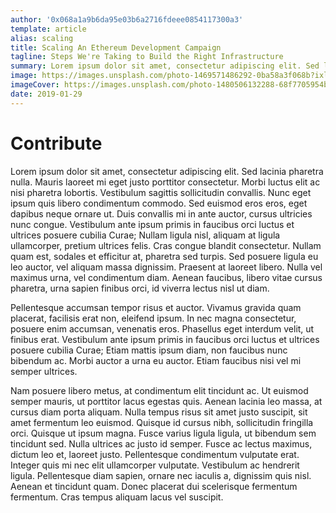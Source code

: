 ```yaml
---
author: '0x068a1a9b6da95e03b6a2716fdeee0854117300a3'
template: article
alias: scaling
title: Scaling An Ethereum Development Campaign
tagline: Steps We're Taking to Build the Right Infrastructure
summary: Lorem ipsum dolor sit amet, consectetur adipiscing elit. Sed lacinia pharetra nulla. Mauris laoreet mi eget justo porttitor consectetur. Morbi luctus elit ac nisi pharetra lobortis. Vestibulum sagittis sollicitudin convallis. Nunc eget ipsum quis libero condimentum commodo. Sed euismod eros eros, eget dapibus neque ornare ut. Duis convallis mi in ante auctor, cursus ultricies nunc congue. 
image: https://images.unsplash.com/photo-1469571486292-0ba58a3f068b?ixlib=rb-1.2.1&ixid=eyJhcHBfaWQiOjEyMDd9&auto=format&fit=crop&w=800&q=60
imageCover: https://images.unsplash.com/photo-1480506132288-68f7705954bd?ixlib=rb-1.2.1&ixid=eyJhcHBfaWQiOjEyMDd9&auto=format&fit=crop&w=1993&q=80
date: 2019-01-29
---
```

# Contribute

Lorem ipsum dolor sit amet, consectetur adipiscing elit. Sed lacinia pharetra nulla. Mauris laoreet mi eget justo porttitor consectetur. Morbi luctus elit ac nisi pharetra lobortis. Vestibulum sagittis sollicitudin convallis. Nunc eget ipsum quis libero condimentum commodo. Sed euismod eros eros, eget dapibus neque ornare ut. Duis convallis mi in ante auctor, cursus ultricies nunc congue. Vestibulum ante ipsum primis in faucibus orci luctus et ultrices posuere cubilia Curae; Nullam ligula nisl, aliquam at ligula ullamcorper, pretium ultrices felis. Cras congue blandit consectetur. Nullam quam est, sodales et efficitur at, pharetra sed turpis. Sed posuere ligula eu leo auctor, vel aliquam massa dignissim. Praesent at laoreet libero. Nulla vel maximus urna, vel condimentum diam. Aenean faucibus, libero vitae cursus pharetra, urna sapien finibus orci, id viverra lectus nisl ut diam.

Pellentesque accumsan tempor risus et auctor. Vivamus gravida quam placerat, facilisis erat non, eleifend ipsum. In nec magna consectetur, posuere enim accumsan, venenatis eros. Phasellus eget interdum velit, ut finibus erat. Vestibulum ante ipsum primis in faucibus orci luctus et ultrices posuere cubilia Curae; Etiam mattis ipsum diam, non faucibus nunc bibendum ac. Morbi auctor a urna eu auctor. Etiam faucibus nisi vel mi semper ultrices.

Nam posuere libero metus, at condimentum elit tincidunt ac. Ut euismod semper mauris, ut porttitor lacus egestas quis. Aenean lacinia leo massa, at cursus diam porta aliquam. Nulla tempus risus sit amet justo suscipit, sit amet fermentum leo euismod. Quisque id cursus nibh, sollicitudin fringilla orci. Quisque ut ipsum magna. Fusce varius ligula ligula, ut bibendum sem tincidunt sed. Nulla ultrices ac justo id semper. Fusce ac lectus maximus, dictum leo et, laoreet justo. Pellentesque condimentum vulputate erat. Integer quis mi nec elit ullamcorper vulputate. Vestibulum ac hendrerit ligula. Pellentesque diam sapien, ornare nec iaculis a, dignissim quis nisl. Aenean et tincidunt quam. Donec placerat dui scelerisque fermentum fermentum. Cras tempus aliquam lacus vel suscipit.